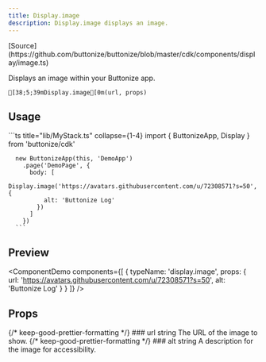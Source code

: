 ```yaml
---
title: Display.image
description: Display.image displays an image.
---
```




<FrameworkSelect>
	<FrameworkContent>
		<Fragment slot="cdk">
			[Source](https://github.com/buttonize/buttonize/blob/master/cdk/components/display/image.ts)
		</Fragment>
	</FrameworkContent>
</FrameworkSelect>

Displays an image within your Buttonize app.

```ansi frame="none"
[38;5;39mDisplay.image[0m(url, props)
```

## Usage

<FrameworkContent>
   <Fragment slot="cdk">
      ```ts title="lib/MyStack.ts" collapse={1-4}
      import { ButtonizeApp, Display } from 'buttonize/cdk'

      new ButtonizeApp(this, 'DemoApp')
        .page('DemoPage', {
          body: [
            Display.image('https://avatars.githubusercontent.com/u/72308571?s=50', {
              alt: 'Buttonize Log'
            })
          ]
        })
      ```

   </Fragment>
</FrameworkContent>

## Preview

<ComponentDemo
	components={[
		{
			typeName: 'display.image',
			props: {
				url: 'https://avatars.githubusercontent.com/u/72308571?s=50',
				alt: 'Buttonize Log'
			}
		}
	]}
/>

## Props

<FrameworkContent>
	<Fragment slot="cdk">
		<PropDescription>
			<Fragment slot="title">
				{/* keep-good-prettier-formatting */}
				### url
			</Fragment>
			<PropMarker slot="markers" type="required" />
			<Fragment slot="type">string</Fragment>
			<Fragment slot="description">The URL of the image to show.</Fragment>
		</PropDescription>
		<PropDescription>
			<Fragment slot="title">
				{/* keep-good-prettier-formatting */}
				### alt
			</Fragment>
			<PropMarker slot="markers" type="optional" />
			<Fragment slot="type">string</Fragment>
			<Fragment slot="description">
				A description for the image for accessibility.
			</Fragment>
		</PropDescription>
		<SpacingProps />
		<SizingProps />
	</Fragment>
</FrameworkContent>
